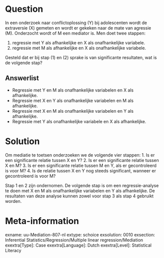
Question
========
In een onderzoek naar conflictoplossing (Y) bij adolescenten wordt de  extraversie (X) gemeten en wordt er gekeken naar de mate van agressie (M). Onderzocht wordt of M een mediator is. Men doet twee stappen:

(1) regressie met Y als afhankelijke en X als onafhankelijke variabele.
(2) regressie met M als afhankelijke en X als onafhankelijke variabele.

Gesteld dat er bij stap (1) en (2) sprake is van significante resultaten, wat is de volgende stap?

Answerlist
----------
* Regressie met Y en M als onafhankelijke variabelen en X als afhankelijke.
* Regressie met X en Y als onafhankelijke variabelen en M als afhankelijke.
* Regressie met X en M als onafhankelijke variabelen en Y als afhankelijke.
* Regressie met Y als onafhankelijke variabele en X als afhankelijke.


Solution
========
Om mediatie te toetsen onderzoeken we de volgende vier stappen:
1. Is er een significante relatie tussen X en Y?
2. Is er een significante relatie tussen X en M?
3. Is er een significante relatie tussen M en Y, als er gecontroleerd is voor M?
4. Is de relatie tussen X en Y nog steeds significant, wanneer er gecontroleerd is voor M?

Stap 1 en 2 zijn ondernomen. De volgende stap is om een regressie-analyse te doen met X en M als onafhankelijke variabelen en Y als afhankelijke. De resultaten van deze analyse kunnen zowel voor stap 3 als stap 4 gebruikt worden.


Meta-information
================
exname: uu-Mediation-807-nl
extype: schoice
exsolution: 0010
exsection: Inferential Statistics/Regression/Multiple linear regression/Mediation
exextra[Type]: Case
exextra[Language]: Dutch
exextra[Level]: Statistical Literacy